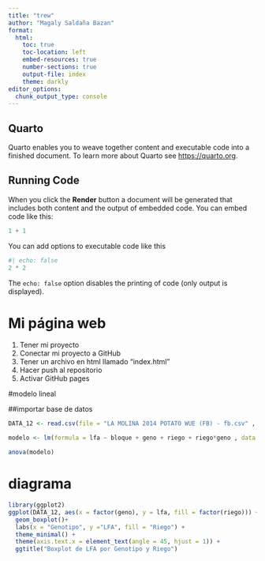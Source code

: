 ```yaml
---
title: "trew"
author: "Magaly Saldaña Bazan"
format: 
  html:
    toc: true
    toc-location: left
    embed-resources: true
    number-sections: true
    output-file: index
    theme: darkly
editor_options: 
  chunk_output_type: console
---
```


## Quarto

Quarto enables you to weave together content and executable code into a finished document. To learn more about Quarto see <https://quarto.org>.

## Running Code

When you click the **Render** button a document will be generated that includes both content and the output of embedded code. You can embed code like this:

```r
1 + 1
```

You can add options to executable code like this

```r
#| echo: false
2 * 2
```

The `echo: false` option disables the printing of code (only output is displayed).

# Mi página web

1.  Tener mi proyecto
1.  Conectar mi proyecto a GitHub
1.  Tener un archivo en html llamado "index.html"
1.  Hacer push al repositorio
1.  Activar GitHub pages

#modelo lineal

##importar base de datos
```r
DATA_12 <- read.csv(file = "LA MOLINA 2014 POTATO WUE (FB) - fb.csv" , header = TRUE, sep = ",")
```




```r
modelo <- lm(formula = lfa ~ bloque + geno + riego + riego*geno , data = DATA_12)

anova(modelo)

```
# diagrama

```r
library(ggplot2)
ggplot(DATA_12, aes(x = factor(geno), y = lfa, fill = factor(riego))) +
  geom_boxplot()+
  labs(x = "Genotipo", y ="LFA", fill = "Riego") + 
  theme_minimal() +
  theme(axis.text.x = element_text(angle = 45, hjust = 1)) +
  ggtitle("Boxplot de LFA por Genotipo y Riego")
```
  














